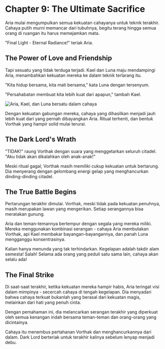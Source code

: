 # Chapter 9: The Ultimate Sacrifice

Aria mulai mengumpulkan semua kekuatan cahayanya untuk teknik terakhir. Cahaya putih murni memancar dari tubuhnya, begitu terang hingga semua orang di ruangan itu harus memejamkan mata.

"Final Light - Eternal Radiance!" teriak Aria.

## The Power of Love and Friendship

Tapi sesuatu yang tidak terduga terjadi. Kael dan Luna maju mendampingi Aria, menambahkan kekuatan mereka ke dalam teknik terlarang itu.

"Kita hidup bersama, kita mati bersama," kata Luna dengan tersenyum.

"Persahabatan membuat kita lebih kuat dari apapun," tambah Kael.

<Image 
  src="/images/chapter-9-sacrifice.jpg" 
  alt="Aria, Kael, dan Luna bersatu dalam cahaya" 
  caption="Kekuatan persahabatan mengalahkan kegelapan"
/>

Dengan kekuatan gabungan mereka, cahaya yang dihasilkan menjadi jauh lebih kuat dari yang pernah dibayangkan Aria. Ritual terhenti, dan bentuk Vorthak yang hampir solid mulai terurai.

## The Dark Lord's Wrath

"TIDAK!" raung Vorthak dengan suara yang menggetarkan seluruh citadel. "Aku tidak akan dikalahkan oleh anak-anak!"

Meski ritual gagal, Vorthak masih memiliki cukup kekuatan untuk bertarung. Dia menyerang dengan gelombang energi gelap yang menghancurkan dinding-dinding citadel.

## The True Battle Begins

Pertarungan terakhir dimulai. Vorthak, meski tidak pada kekuatan penuhnya, masih merupakan lawan yang mengerikan. Setiap serangannya bisa meratakan gunung.

Aria dan teman-temannya bertempur dengan segala yang mereka miliki. Mereka menggunakan kombinasi serangan - cahaya Aria membutakan Vorthak, api Kael membakar bayangan-bayangannya, dan panah Luna mengganggu konsentrasinya.

<Quote author="Vorthak">
Kalian hanya menunda yang tak terhindarkan. Kegelapan adalah takdir alam semesta!
</Quote>

<Quote author="Aria">
Salah! Selama ada orang yang peduli satu sama lain, cahaya akan selalu ada!
</Quote>

## The Final Strike

Di saat-saat terakhir, ketika kekuatan mereka hampir habis, Aria teringat visi dalam mimpinya - secercah cahaya di tengah kegelapan. Dia menyadari bahwa cahaya terkuat bukanlah yang berasal dari kekuatan magis, melainkan dari hati yang penuh cinta.

Dengan pemahaman ini, dia melancarkan serangan terakhir yang diperkuat oleh semua kenangan indah bersama teman-teman dan orang-orang yang dicintainya.

Cahaya itu menembus pertahanan Vorthak dan menghancurkannya dari dalam. Dark Lord berteriak untuk terakhir kalinya sebelum lenyap menjadi debu.